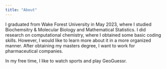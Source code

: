 ```yaml
---
title: "About"
---
```


I graduated from Wake Forest University in May 2023, where I studied Biochemsitry & Molecular Biology and Mathematical Statistics. I did research on computational chemistry, where I obtained some basic coding skills. However, I would like to learn more about it in a more organized manner. After obtaining my masters degree, I want to work for pharmaceutical companies.

In my free time, I like to watch sports and play GeoGuessr.

